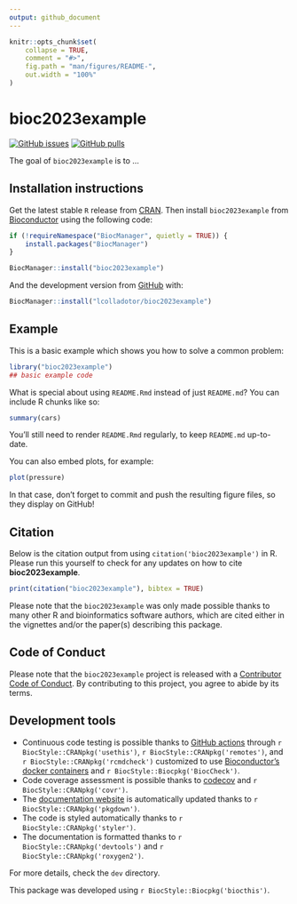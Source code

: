 ```yaml
---
output: github_document
---
```


<!-- README.md is generated from README.Rmd. Please edit that file -->

```r
knitr::opts_chunk$set(
    collapse = TRUE,
    comment = "#>",
    fig.path = "man/figures/README-",
    out.width = "100%"
)
```

# bioc2023example

<!-- badges: start -->
[![GitHub issues](https://img.shields.io/github/issues/lcolladotor/bioc2023example)](https://github.com/lcolladotor/bioc2023example/issues)
[![GitHub pulls](https://img.shields.io/github/issues-pr/lcolladotor/bioc2023example)](https://github.com/lcolladotor/bioc2023example/pulls)
<!-- badges: end -->

The goal of `bioc2023example` is to ...

## Installation instructions

Get the latest stable `R` release from [CRAN](http://cran.r-project.org/). Then install `bioc2023example` from [Bioconductor](http://bioconductor.org/) using the following code:

```r
if (!requireNamespace("BiocManager", quietly = TRUE)) {
    install.packages("BiocManager")
}

BiocManager::install("bioc2023example")
```

And the development version from [GitHub](https://github.com/lcolladotor/bioc2023example) with:

```r
BiocManager::install("lcolladotor/bioc2023example")
```
## Example

This is a basic example which shows you how to solve a common problem:

```r
library("bioc2023example")
## basic example code
```

What is special about using `README.Rmd` instead of just `README.md`? You can include R chunks like so:

```r
summary(cars)
```

You'll still need to render `README.Rmd` regularly, to keep `README.md` up-to-date.

You can also embed plots, for example:

```r
plot(pressure)
```

In that case, don't forget to commit and push the resulting figure files, so they display on GitHub!

## Citation

Below is the citation output from using `citation('bioc2023example')` in R. Please
run this yourself to check for any updates on how to cite __bioc2023example__.

```r
print(citation("bioc2023example"), bibtex = TRUE)
```

Please note that the `bioc2023example` was only made possible thanks to many other R and bioinformatics software authors, which are cited either in the vignettes and/or the paper(s) describing this package.

## Code of Conduct

Please note that the `bioc2023example` project is released with a [Contributor Code of Conduct](http://bioconductor.org/about/code-of-conduct/). By contributing to this project, you agree to abide by its terms.

## Development tools

* Continuous code testing is possible thanks to [GitHub actions](https://www.tidyverse.org/blog/2020/04/usethis-1-6-0/)  through `r BiocStyle::CRANpkg('usethis')`, `r BiocStyle::CRANpkg('remotes')`, and `r BiocStyle::CRANpkg('rcmdcheck')` customized to use [Bioconductor's docker containers](https://www.bioconductor.org/help/docker/) and `r BiocStyle::Biocpkg('BiocCheck')`.
* Code coverage assessment is possible thanks to [codecov](https://codecov.io/gh) and `r BiocStyle::CRANpkg('covr')`.
* The [documentation website](http://lcolladotor.github.io/bioc2023example) is automatically updated thanks to `r BiocStyle::CRANpkg('pkgdown')`.
* The code is styled automatically thanks to `r BiocStyle::CRANpkg('styler')`.
* The documentation is formatted thanks to `r BiocStyle::CRANpkg('devtools')` and `r BiocStyle::CRANpkg('roxygen2')`.

For more details, check the `dev` directory.

This package was developed using `r BiocStyle::Biocpkg('biocthis')`.


